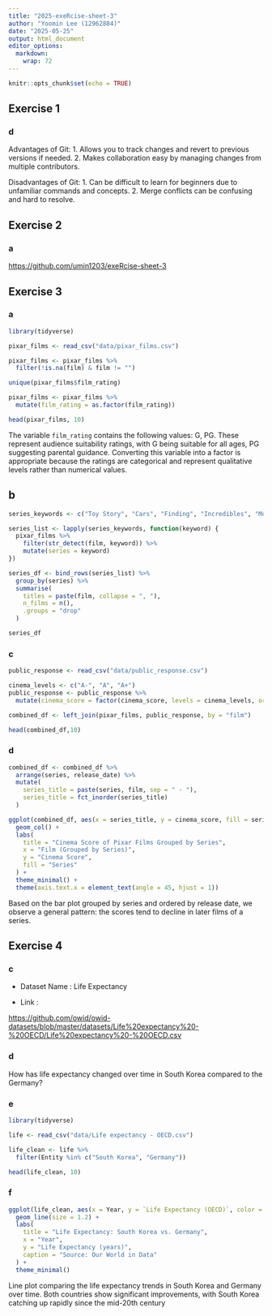 ```yaml
---
title: "2025-exeRcise-sheet-3"
author: "Yoomin Lee (12962884)"
date: "2025-05-25"
output: html_document
editor_options: 
  markdown: 
    wrap: 72
---
```


```r
knitr::opts_chunk$set(echo = TRUE)
```

## Exercise 1

### d

Advantages of Git: 1. Allows you to track changes and revert to previous
versions if needed. 2. Makes collaboration easy by managing changes from
multiple contributors.

Disadvantages of Git: 1. Can be difficult to learn for beginners due to
unfamiliar commands and concepts. 2. Merge conflicts can be confusing
and hard to resolve.

## Exercise 2

### a

<https://github.com/umin1203/exeRcise-sheet-3>

## Exercise 3

### a

```r

library(tidyverse)

pixar_films <- read_csv("data/pixar_films.csv")

pixar_films <- pixar_films %>%
  filter(!is.na(film) & film != "")

unique(pixar_films$film_rating)

pixar_films <- pixar_films %>%
  mutate(film_rating = as.factor(film_rating))

head(pixar_films, 10)

```

The variable `film_rating` contains the following values: G, PG. These
represent audience suitability ratings, with G being suitable for all
ages, PG suggesting parental guidance. Converting this variable into a
factor is appropriate because the ratings are categorical and represent
qualitative levels rather than numerical values.

## b

```r

series_keywords <- c("Toy Story", "Cars", "Finding", "Incredibles", "Monsters")

series_list <- lapply(series_keywords, function(keyword) {
  pixar_films %>%
    filter(str_detect(film, keyword)) %>%
    mutate(series = keyword)
})

series_df <- bind_rows(series_list) %>%
  group_by(series) %>%
  summarise(
    titles = paste(film, collapse = ", "),
    n_films = n(),
    .groups = "drop"
  )

series_df

```

### c

```r
public_response <- read_csv("data/public_response.csv")

cinema_levels <- c("A-", "A", "A+")
public_response <- public_response %>%
  mutate(cinema_score = factor(cinema_score, levels = cinema_levels, ordered = TRUE))

combined_df <- left_join(pixar_films, public_response, by = "film")

head(combined_df,10)
```

### d

```r
combined_df <- combined_df %>%
  arrange(series, release_date) %>%
  mutate(
    series_title = paste(series, film, sep = " - "),
    series_title = fct_inorder(series_title)
  )

ggplot(combined_df, aes(x = series_title, y = cinema_score, fill = series)) +
  geom_col() +
  labs(
    title = "Cinema Score of Pixar Films Grouped by Series",
    x = "Film (Grouped by Series)",
    y = "Cinema Score",
    fill = "Series"
  ) +
  theme_minimal() +
  theme(axis.text.x = element_text(angle = 45, hjust = 1))

```

Based on the bar plot grouped by series and ordered by release date, we
observe a general pattern: the scores tend to decline in later films of
a series.

## Exercise 4

### c

-   Dataset Name : Life Expectancy

-   Link :

<https://github.com/owid/owid-datasets/blob/master/datasets/Life%20expectancy%20-%20OECD/Life%20expectancy%20-%20OECD.csv>

### d

How has life expectancy changed over time in South Korea compared to the
Germany?

### e

```r
library(tidyverse)

life <- read_csv("data/Life expectancy - OECD.csv")

life_clean <- life %>%
  filter(Entity %in% c("South Korea", "Germany"))

head(life_clean, 10)

```

### f

```r
ggplot(life_clean, aes(x = Year, y = `Life Expectancy (OECD)`, color = Entity)) +
  geom_line(size = 1.2) +
  labs(
    title = "Life Expectancy: South Korea vs. Germany",
    x = "Year",
    y = "Life Expectancy (years)",
    caption = "Source: Our World in Data"
  ) +
  theme_minimal()

```

Line plot comparing the life expectancy trends in South Korea and
Germany over time. Both countries show significant improvements, with
South Korea catching up rapidly since the mid-20th century

